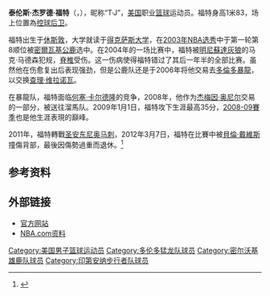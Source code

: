 {{noteTA|G1=NBA}}
{{Infobox basketball biography
| name            = T. J. Ford
| image           = Tj_ford_zzz_cropped.jpg
| image_size      = 
| caption         = Ford in 2011.
| position        = 控球後衛
| height_ft       = 6
| height_in       = 0
| weight_lb       = 165
| league          = 
| team            = 
| birth_date      = {{Birth date and age|1983|03|24|mf=y}}
| birth_place     = [[Houston,_Texas|Houston, Texas]]
| nationality     = {{USA}}
| high_school     = [[Willowridge_High_School_(Houston)|Willowridge]] (Houston, Texas)
| college         = [[Texas_Longhorns_men's_basketball|Texas]] ([[2001–02_NCAA_Division_I_men's_basketball_season|2001]]–[[2002–03_NCAA_Division_I_men's_basketball_season|2003]])
| draft_year      = 2003
| draft_round     = 1
| draft_pick      = 8
| draft_team      = [[密爾瓦基公鹿|密爾瓦基公鹿]]
| career_number   = 11, 5
| career_position = [[控球後衛|控球後衛]]
| career_start    = 2003
| career_end      = 2012
| years1          = {{nbay|2003|start}}–{{nbay|2005|end}} | team1 = [[密爾瓦基公鹿|密爾瓦基公鹿]]
| years2          = {{nbay|2006|start}}–{{nbay|2007|end}} | team2 = [[多倫多暴龍|多倫多暴龍]]
| years3          = {{nbay|2008|start}}–{{nbay|2010|end}} | team3 = [[印第安那溜馬|印第安那溜馬]]
| years4          = [[2011–12_A-1_League|2011]]           | team4 = [[KK_Zagreb|Zagreb]]
| years5          = {{nbay|2011|full=y}} | team5 = [[聖安東尼奧馬刺|聖安東尼奧馬刺]]
|stat1label=[[Point_(basketball)|Points]]
|stat1value=4,797 (11.2 ppg)
|stat2label=[[Rebound_(basketball)|Rebounds]]
|stat2value=1,331 (3.1 rpg)
|stat3label=[[Assist_(basketball)|Assists]]
|stat3value=2,495 (5.8 apg)
| highlights      = 
* [[NBA最佳新秀陣容|NBA最佳新秀陣容第二隊]] ({{nbay|2003|end}})
* [[Naismith_College_Player_of_the_Year|Naismith Player of the Year]] ([[2002–03_NCAA_Division_I_men's_basketball_season|2003]])
* [[John_R._Wooden_Award|John R. Wooden Award]] (2003)
* [[Sporting_News_Men's_College_Basketball_Player_of_the_Year|Sporting News Player of the Year]] (2003)
* Consensus first-team [[NCAA_Men's_Basketball_All-Americans|All-American]] ([[2003_NCAA_Men's_Basketball_All-Americans|2003]])
* [[Associated_Press|AP]] Honorable mention All-American ([[2002_NCAA_Men's_Basketball_All-Americans|2002]])
* First-team All-[[Big_12_Conference|Big 12]] (2003)
* Big 12 Freshman of the Year ([[2001–02_NCAA_Division_I_men's_basketball_season|2002]])
* [[List_of_NCAA_Division_I_men's_basketball_season_assists_leaders|NCAA season assists leader]] (2002)
* No. 11 [[Texas_Longhorns_men's_basketball#Retired_numbers|retired by Texas Longhorns]]
* Second-team [[Parade_All-America_Boys_Basketball_Team|''Parade'' All-American]] (2001)
| bbr             = fordtj01
| nba_profile     = tj_ford
| medaltemplates  = 
}}

'''泰伦斯·杰罗德·福特'''（{{lang-en|'''Terrance Jerod Ford'''}}，{{bd|1983年|3月24日|||F}}），昵称“T·J”，[[美国|美国]]职业[[篮球|篮球]]运动员。福特身高1米83，场上位置為[[控球后卫|控球后卫]]。

福特出生于[[休斯敦|休斯敦]]，大学就读于[[得克萨斯大学|得克萨斯大学]]，在[[2003年NBA选秀|2003年NBA选秀]]中于第一轮第8顺位被[[密爾瓦基公鹿|密爾瓦基公鹿]]选中。在2004年的一场比赛中，福特被[[明尼蘇達灰狼|明尼蘇達灰狼]]的马克·马德森犯规，[[脊椎|脊椎]]受伤。这一伤病使得福特错过了其后一年半的全部比赛。虽然他在伤愈复出后表现强劲，但是公鹿队还是于2006年将他交易去[[多倫多暴龍|多倫多暴龍]]，以交换[[查理·维拉诺瓦|查理·维拉诺瓦]]。

在暴龍队，福特面临[[何塞·卡尔德隆|何塞·卡尔德隆]]的竞争，2008年，他作为[[杰梅因·奥尼尔|杰梅因·奥尼尔]]交易的一部分，被送往溜馬队。2009年1月1日，福特攻下生涯最高35分，[[2008-09_NBA赛季|2008-09賽季]]也是他生涯表現的巔峰。

2011年，福特轉戰[[圣安东尼奥马刺|圣安东尼奥马刺]]，2012年3月7日，福特在比賽中被[[貝倫·戴維斯|貝倫·戴維斯]]撞傷背部，最後因傷勢過重而退休。<ref>{{Cite web |url=http://usatoday30.usatoday.com/sports/basketball/nba/story/2012-03-12/NBAs-TJ-Ford-retires-as-medical-precaution/53500962/1 |title=存档副本 |accessdate=2017-01-14 |archive-date=2015-02-21 |archive-url=https://web.archive.org/web/20150221112727/http://usatoday30.usatoday.com/sports/basketball/nba/story/2012-03-12/NBAs-TJ-Ford-retires-as-medical-precaution/53500962/1 |dead-url=no }}</ref>

== 参考资料 ==
{{reflist}}

== 外部链接 ==
* [https://web.archive.org/web/20090105181919/http://www.tjfordlive.com/ 官方网站]
* [https://web.archive.org/web/20111224163816/http://www.nba.com/playerfile/tj_ford/ NBA.com资料]

{{奈史密斯学院年度最佳男子球员}}
{{约翰·R·伍登年度最佳男子球员}}
{{体育新闻大学篮球年度最佳男子球员}}
{{2003 NBA Draft}}

{{Authority control}}
{{DEFAULTSORT:Ford, T. J.}}
[[Category:美国男子篮球运动员|Category:美国男子篮球运动员]]
[[Category:多伦多猛龙队球员|Category:多伦多猛龙队球员]]
[[Category:密尔沃基雄鹿队球员|Category:密尔沃基雄鹿队球员]]
[[Category:印第安纳步行者队球员|Category:印第安纳步行者队球员]]
